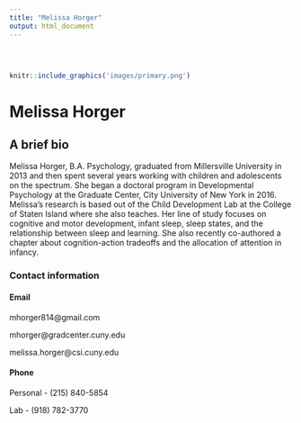 ```yaml
---
title: "Melissa Horger"
output: html_document
---
```


<style type="text/css">
.title {
  display: none;
}

#getting-started img {
  margin-right: 10px;
}

</style>

<div class="row" style="padding-top: 30px;">
<div class="col-sm-6">

```r
knitr::include_graphics('images/primary.png')
```

# **Melissa Horger**



## **A brief bio**

Melissa Horger, B.A. Psychology, graduated from Millersville University in 2013 and then spent several years working with children and adolescents on the spectrum. She began a doctoral program in Developmental Psychology at the Graduate Center, City University of New York in 2016. Melissa's research is based out of the Child Development Lab at the College of Staten Island where she also teaches. Her line of study focuses on cognitive and motor development, infant sleep, sleep states, and the relationship between sleep and learning. She also recently co-authored a chapter about cognition-action tradeoffs and the allocation of attention in infancy. 

### Contact information

#### Email

mhorger814@gmail.com 

mhorger@gradcenter.cuny.edu

melissa.horger@csi.cuny.edu

#### Phone

Personal - (215) 840-5854

Lab - (918) 782-3770


</div>

